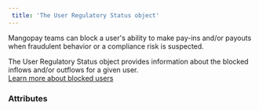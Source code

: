 ```yaml
---  
 title: 'The User Regulatory Status object'  
---  
```


  

Mangopay teams can block a user's ability to make pay-ins and/or payouts when fraudulent behavior or a compliance risk is suspected.   

The User Regulatory Status object provides information about the blocked inflows and/or outflows for a given user.  
<a href="#" class="btn Tertiary normal">Learn more about blocked users</a>  

### Attributes  

<ActionCode />  

<ScopeBlocked />  

<Id5 />